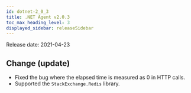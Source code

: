 ```yaml
---
id: dotnet-2_0_3
title: .NET Agent v2.0.3
toc_max_heading_level: 3
displayed_sidebar: releaseSidebar
---
```



Release date: 2021-04-23

## Change (update)

-   Fixed the bug where the elapsed time is measured as 0 in HTTP calls.
-   Supported the `StackExchange.Redis` library.
